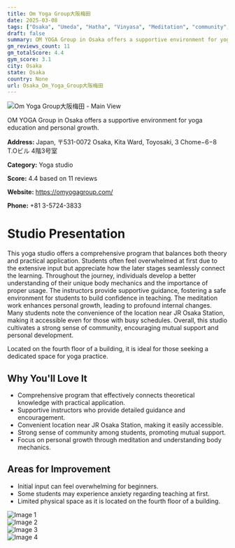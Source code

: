 ```yaml
---
title: Om Yoga Group大阪梅田
date: 2025-03-08
tags: ["Osaka", "Umeda", "Hatha", "Vinyasa", "Meditation", "community", "supportive atmosphere", "Osaka"]  
draft: false
summary: OM YOGA Group in Osaka offers a supportive environment for yoga education and personal growth.
gm_reviews_count: 11
gm_totalScore: 4.4
gym_score: 3.1
city: Osaka
state: Osaka
country: None
url: Osaka_Om_Yoga_Group大阪梅田
---
```


<div className="aspect-[16/9] relative my-8">
  <img 
    src="https://lh5.googleusercontent.com/p/AF1QipP-lZRfoGRhLtIRpq8wUQFePTECQTve3Y22vktl=w1920-h1080-k-no"
    alt="Om Yoga Group大阪梅田 - Main View"
    className="object-cover absolute inset-0 w-full h-full rounded-lg"
  />
</div>

OM YOGA Group in Osaka offers a supportive environment for yoga education and personal growth.

**Address:** Japan, 〒531-0072 Osaka, Kita Ward, Toyosaki, 3 Chome−6−8 T.Oビル 4階3号室

**Category:** Yoga studio

**Score:** 4.4 based on 11 reviews

**Website:** https://omyogagroup.com/

**Phone:** +81 3-5724-3833

# Studio Presentation

This yoga studio offers a comprehensive program that balances both theory and practical application. Students often feel overwhelmed at first due to the extensive input but appreciate how the later stages seamlessly connect the learning. Throughout the journey, individuals develop a better understanding of their unique body mechanics and the importance of proper usage. The instructors provide supportive guidance, fostering a safe environment for students to build confidence in teaching. The meditation work enhances personal growth, leading to profound internal changes. Many students note the convenience of the location near JR Osaka Station, making it accessible even for those with busy schedules. Overall, this studio cultivates a strong sense of community, encouraging mutual support and personal development.

Located on the fourth floor of a building, it is ideal for those seeking a dedicated space for yoga practice.

## Why You'll Love It

- Comprehensive program that effectively connects theoretical knowledge with practical application.
- Supportive instructors who provide detailed guidance and encouragement.
- Convenient location near JR Osaka Station, making it easily accessible.
- Strong sense of community among students, promoting mutual support.
- Focus on personal growth through meditation and understanding body mechanics.

## Areas for Improvement

- Initial input can feel overwhelming for beginners.
- Some students may experience anxiety regarding teaching at first.
- Limited physical space as it is located on the fourth floor of a building.

<div className="grid grid-cols-1 xl:grid-cols-2 gap-4 my-8">
<div className="aspect-[4/3] relative"><img src="https://lh5.googleusercontent.com/p/AF1QipOaWyzcDwplwXN_I5dFOhzz7ZmMFw4zhc4wbuoa=w1920-h1080-k-no" alt="Image 1" className="object-cover absolute inset-0 w-full h-full rounded-lg" /></div>
<div className="aspect-[4/3] relative"><img src="https://lh5.googleusercontent.com/p/AF1QipN1_DovmD-NZ260Rusxp-u8sUQ8wefpkU5nOU0J=w1920-h1080-k-no" alt="Image 2" className="object-cover absolute inset-0 w-full h-full rounded-lg" /></div>
<div className="aspect-[4/3] relative"><img src="https://lh5.googleusercontent.com/p/AF1QipOR1XFWGLu1Wxmc1WXx1YwWXyRR6vvV7P3OYWzk=w1920-h1080-k-no" alt="Image 3" className="object-cover absolute inset-0 w-full h-full rounded-lg" /></div>
<div className="aspect-[4/3] relative"><img src="https://lh5.googleusercontent.com/p/AF1QipPGoBP79DW8gq2QCfTqiCq1l9c7fakE_WVZhc3O=w1920-h1080-k-no" alt="Image 4" className="object-cover absolute inset-0 w-full h-full rounded-lg" /></div>
</div>